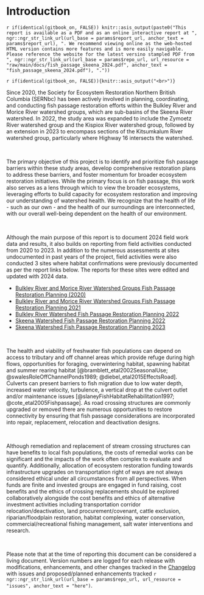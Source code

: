 # Introduction {#intro}

`r if(identical(gitbook_on, FALSE)) knitr::asis_output(paste0("This report is available as a PDF and as an online interactive report at ", ngr::ngr_str_link_url(url_base = params$report_url, anchor_text = params$report_url), ". We recommend viewing online as the web-hosted HTML version contains more features and is more easily navigable. Please reference the website for the latest versino stampled PDF from ", ngr::ngr_str_link_url(url_base = params$repo_url, url_resource = "raw/main/docs/fish_passage_skeena_2024.pdf", anchor_text = "fish_passage_skeena_2024.pdf"), "."))`


`r if(identical(gitbook_on, FALSE)){knitr::asis_output("<br>")}`

Since 2020, the Society for Ecosystem Restoration Northern British Columbia (SERNbc) has been actively involved in planning, coordinating, and conducting fish passage restoration efforts within the Bulkley River and Morice River watershed groups, which are sub-basins of the Skeena River watershed. In 2022, the study area was expanded to include the Zymoetz River watershed group and the Kispiox River watershed group, followed by an extension in 2023 to encompass sections of the Kitsumkalum River watershed group, particularly where Highway 16 intersects the watershed.

<br>

The primary objective of this project is to identify and prioritize fish passage barriers within these study areas,
develop comprehensive restoration plans to address these barriers, and foster momentum for broader ecosystem restoration
initiatives. While the primary focus is on fish passage, this work also serves as a lens through which to view the
broader ecosystems, leveraging efforts to build capacity for ecosystem restoration and improving our understanding of
watershed health. We recognize that the health of life - such as our own - and the health of our surroundings are
interconnected, with our overall well-being dependent on the health of our environment.

<br>

Although the main purpose of this report is to document 2024 field work data and results, it also builds on reporting 
from field activities conducted from 2020 to 2023. In addition to the numerous assessments at sites undocumented in past
years of the project, field activities were also conducted 3 sites where habitat confirmations
were previously documented as per the report links below. The reports for these sites were edited and updated with 2024 data.

- [Bulkley River and Morice River Watershed Groups Fish Passage Restoration Planning (2020)](https://newgraphenvironment.github.io/fish_passage_bulkley_2020_reporting/)
- [Bulkley River and Morice River Watershed Groups Fish Passage Restoration Planning 2021](https://newgraphenvironment.github.io/fish_passage_skeena_2021_reporting/)
- [Bulkley River Watershed Fish Passage Restoration Planning 2022](https://newgraphenvironment.github.io/fish_passage_bulkley_2022_reporting/)
- [Skeena Watershed Fish Passage Restoration Planning 2022](https://newgraphenvironment.github.io/fish_passage_skeena_2022_reporting/)
- [Skeena Watershed Fish Passage Restoration Planning 2023](https://newgraphenvironment.github.io/fish_passage_skeena_2023_reporting/)

<br>


The health and viability of freshwater fish populations can depend on access to tributary and off channel areas which
provide refuge during high flows, opportunities for foraging, overwintering habitat, spawning habitat and summer rearing
habitat [@bramblett_etal2002SeasonalUse; @swalesRoleOffChannelPonds1989; @diebel_etal2015EffectsRoad].  Culverts can
present barriers to fish migration due to low water depth, increased water velocity, turbulence, a vertical drop at the
culvert outlet and/or maintenance issues [@slaneyFishHabitatRehabilitation1997; @cote_etal2005Fishpassage]. As road
crossing structures are commonly upgraded or removed there are numerous opportunities to restore connectivity by
ensuring that fish passage considerations are incorporated into repair, replacement, relocation and deactivation
designs.

<br>

Although remediation and replacement of stream crossing structures can have benefits to local fish populations, the
costs of remedial works can be significant and the impacts of the work often complex to evaluate and quantify.
Additionally, allocation of ecosystem restoration funding towards infrastructure upgrades on transportation right of
ways are not always considered ethical under all circumstances from all perspectives. When funds are finite and invested
groups are engaged in fund raising, cost benefits and the ethics of crossing replacements should be explored
collaboratively alongside the cost benefits and ethics of alternative investment activities including transportation
corridor relocation/deactivation, land procurement/covenant, cattle exclusion, riparian/floodplain restoration, habitat
complexing, water conservation,  commercial/recreational fishing management, salt water interventions and research.

<br>

Please note that at the time of reporting this document can be considered a living document. Version numbers are logged for each release with modifications, enhancements, and other changes tracked in the [Changelog](#changelog) with issues and proposed/planned enhancements tracked `r ngr::ngr_str_link_url(url_base = params$repo_url, url_resource = "issues", anchor_text = "here")`.
